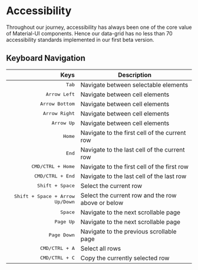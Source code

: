 
<Meta title="1. Docs/12. Accessibility" component={XGrid} />

# Accessibility

Throughout our journey, accessibility has always been one of the core value of Material-UI components.
Hence our data-grid has no less than 70 accessibility standards implemented in our first beta version.

## Keyboard Navigation

|                                     Keys | Description                                       |
| ---------------------------------------: | ------------------------------------------------- |
|                           <kbd>Tab</kbd> | Navigate between selectable elements              |
|                    <kbd>Arrow Left</kbd> | Navigate between cell elements                    |
|                  <kbd>Arrow Bottom</kbd> | Navigate between cell elements                    |
|                   <kbd>Arrow Right</kbd> | Navigate between cell elements                    |
|                      <kbd>Arrow Up</kbd> | Navigate between cell elements                    |
|                          <kbd>Home</kbd> | Navigate to the first cell of the current row     |
|                           <kbd>End</kbd> | Navigate to the last cell of the current row      |
|               <kbd>CMD/CTRL + Home</kbd> | Navigate to the first cell of the first row       |
|                <kbd>CMD/CTRL + End</kbd> | Navigate to the last cell of the last row         |
|                 <kbd>Shift + Space</kbd> | Select the current row                            |
| <kbd>Shift + Space + Arrow Up/Down</kbd> | Select the current row and the row above or below |
|                         <kbd>Space</kbd> | Navigate to the next scrollable page              |
|                       <kbd>Page Up</kbd> | Navigate to the next scrollable page              |
|                     <kbd>Page Down</kbd> | Navigate to the previous scrollable page          |
|                  <kbd>CMD/CTRL + A</kbd> | Select all rows                                   |
|                  <kbd>CMD/CTRL + C</kbd> | Copy the currently selected row                   |
